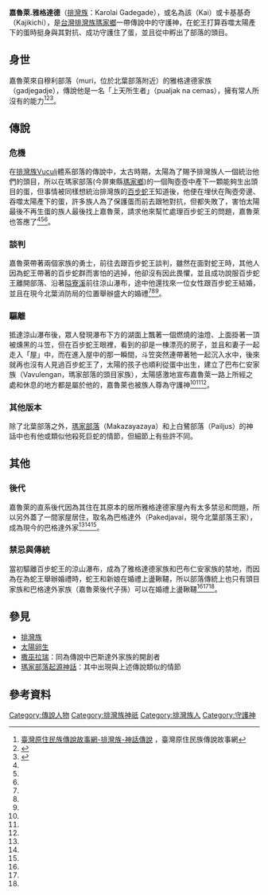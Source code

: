 {{Infobox deity
| type = taiwan
| name =嘉魯萊
| image = 
| image_size = 
| alt = 
| caption =
| god_of = 守護神
| abode = 穆利（muri，位於北葉部落附近）
| symbol = 鞦韆、陶壺、刺球竿
| consort = 
| parents = 
| siblings = 
| children = 
| mount = 
|script_name=[[排灣語|排灣語]]|script=Karolai}}

'''嘉魯萊.雅格達德'''（[[排灣族|排灣族]]：Karolai Gadegade），或名為該（Kai）或卡基基奇（Kajikichi），是[[台灣|台灣]][[排灣族|排灣族]][[瑪家鄉|瑪家鄉]]一帶傳說中的守護神，在蛇王打算吞噬太陽產下的蛋時挺身與其對抗、成功守護住了蛋，並且從中孵出了部落的頭目。

==身世==
嘉魯萊來自穆利部落（muri，位於北葉部落附近）的雅格達德家族（gadjegadje），傳說他是一名「上天所生者」（pualjak na cemas），擁有常人所沒有的能力<ref name="神話傳說">[https://twasw.weebly.com/310703544120659354988.html 臺灣原住民族傳說故事網-排灣族-神話傳說] {{Wayback|url=https://twasw.weebly.com/310703544120659354988.html |date=20191204150256 }}，臺灣原住民族傳說故事網</ref><ref name="琉璃斜坡上文化部落-北葉部落誌">{{cite book |author = 屏東縣瑪家鄉北葉社區發展協會 |title = 《琉璃斜坡上文化部落-北葉部落誌》 |publisher = 中華民國行政院文化部 |year = 2010 }}</ref><ref name="臺灣原住民史：排灣族史篇">{{cite book |author = 童春發 |title = 《臺灣原住民史：排灣族史篇》 |publisher = 臺灣省文獻委員會 |year = 2001 |isbn = 9570298944 }}</ref>。
==傳說==
===危機===
在[[排灣族|排灣族]]Vuculj體系部落的傳說中，太古時期，太陽為了賜予排灣族人一個統治他們的頭目，所以在瑪家部落(今屏東縣[[瑪家鄉|瑪家鄉]])的一個陶壺壺中產下一顆能夠生出頭目的蛋，但事情被同樣想統治排灣族的[[百步蛇|百步蛇]]王知道後，他便在埋伏在陶壺旁邊、吞噬太陽產下的蛋，許多族人為了保護蛋而前去跟牠對抗，但都失敗了，害怕太陽最後不再生蛋的族人最後找上嘉魯萊，請求他來幫忙處理百步蛇王的問題，嘉魯萊也答應了<ref name="神話傳說"/><ref name="琉璃斜坡上文化部落-北葉部落誌"/><ref name="臺灣原住民史：排灣族史篇"/>。

===談判===
嘉魯萊帶著兩個家族的勇士，前往去跟百步蛇王談判，雖然在面對蛇王時，其他人因為蛇王帶著的百步蛇群而害怕的逃掉，他卻沒有因此畏懼，並且成功說服百步蛇王離開部落、沿著[[隘寮溪|隘寮溪]]前往涼山瀑布，途中他還找來一位女性跟百步蛇王結婚，並且在現今北葉消防局的位置舉辦盛大的婚禮<ref name="神話傳說"/><ref name="琉璃斜坡上文化部落-北葉部落誌"/><ref name="臺灣原住民史：排灣族史篇"/>。
===驅離===
抵達涼山瀑布後，眾人發現瀑布下方的湖面上飄著一個燃燒的油燈、上面掛著一頂被燻黑的斗笠，但在百步蛇王眼裡，看到的卻是一棟漂亮的房子，並且和妻子一起走入「屋」中，而在進入屋中的那一瞬間，斗笠突然連帶著牠一起沉入水中，後來就再也沒有人見過百步蛇王了，太陽的孩子也順利從蛋中出生，建立了巴布仁安家族（Vavulengan，瑪家部落的頭目家族），太陽感激地宣布嘉魯萊一路上所經之處和休息的地方都是屬於他的，嘉魯萊也被族人尊為守護神<ref name="神話傳說"/><ref name="琉璃斜坡上文化部落-北葉部落誌"/><ref name="臺灣原住民史：排灣族史篇"/>。
===其他版本===
{{main|瑪家部落起源神話}}
除了北葉部落之外，[[瑪家村|瑪家部落]]（Makazayazaya）和上白鷺部落（Pailjus）的神話中也有他或類似他殺死巨蛇的情節，但細節上有些許不同。

==其他==
===後代===
嘉魯萊的直系後代因為其住在其原本的居所雅格達德家屋內有太多禁忌和問題，所以另外蓋了一間家屋居住，取名為巴格達外（Pakedjavai，現今北葉部落王家），成為現今的巴格達外家<ref name="神話傳說"/><ref name="琉璃斜坡上文化部落-北葉部落誌"/><ref name="臺灣原住民史：排灣族史篇"/>。
===禁忌與傳統===
當初驅離百步蛇王的涼山瀑布，成為了雅格達德家族和巴布仁安家族的禁地，而因為在為蛇王舉辦婚禮時，蛇王和新娘在婚禮上盪鞦韆，所以部落傳統上也只有頭目家族和巴格達外家族（嘉魯萊後代子孫）可以在婚禮上盪鞦韆<ref name="神話傳說"/><ref name="琉璃斜坡上文化部落-北葉部落誌"/><ref name="臺灣原住民史：排灣族史篇"/>。
==參見==
*[[排灣族|排灣族]]
*[[太陽卵生|太陽卵生]]
*[[撒巫拉瑞|撒巫拉瑞]]：同為傳說中巴斯達外家族的開創者
*[[瑪家部落起源神話|瑪家部落起源神話]]：其中出現與上述傳說類似的情節

==參考資料==
{{reflist}}

[[Category:傳說人物|Category:傳說人物]]
[[Category:排灣族神祇|Category:排灣族神祇]]
[[Category:排灣族人|Category:排灣族人]]
[[Category:守護神|Category:守護神]]